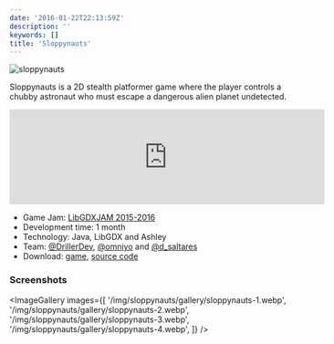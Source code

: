 ```yaml
---
date: '2016-01-22T22:13:59Z'
description: ''
keywords: []
title: 'Sloppynauts'
---
```


![sloppynauts](/img/sloppynauts/sloppynauts.webp)

Sloppynauts is a 2D stealth platformer game where the player controls a chubby astronaut who must escape a dangerous alien planet undetected.

<iframe
  src="https://itch.io/embed/51210"
  width="552"
  height="167"
  frameborder="0"
></iframe>

- Game Jam: [LibGDXJAM 2015-2016](http://itch.io/jam/libgdxjam/entries)
- Development time: 1 month
- Technology: Java, LibGDX and Ashley
- Team: [@DrillerDev](https://twitter.com/DrillerDev), [@omniyo](https://twitter.com/omniyo) and [@d_saltares](https://twitter.com/d_saltares)
- Download: [game](http://itch.io/jam/libgdxjam/rate/51210), [source code](https://github.com/dsaltares/libgdxjam)

### Screenshots

<ImageGallery
  images={[
    '/img/sloppynauts/gallery/sloppynauts-1.webp',
    '/img/sloppynauts/gallery/sloppynauts-2.webp',
    '/img/sloppynauts/gallery/sloppynauts-3.webp',
    '/img/sloppynauts/gallery/sloppynauts-4.webp',
  ]}
/>
